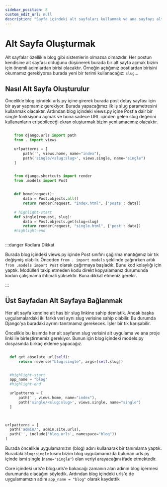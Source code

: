```yaml
---
sidebar_position: 8
custom_edit_url: null
description: "Sayfa içindeki alt sayfaları kullanmak ve ana sayfayı alt sayfaya bağlayacak köprü oluşturmak"
---
```



# Alt Sayfa Oluşturmak

Alt sayfalar özellikle blog gibi sistemlerin olmazsa olmazıdır. Her postun kendisine ait sayfası olduğunu düşünerek burada bir alt sayfa açmak bizim için önemli adımlardan birisi olacaktır. Örneğin açtığımız postlardan birisini okumamız gerekiyorsa burada yeni bir terimi kullanacağız: `slug`...

## Nasıl Alt Sayfa Oluşturulur

Öncelikle blog içindeki urls.py içine girerek burada post detay sayfası için bir ayar yapmamız gerekiyor. Burada yapacağımız ilk iş slug parametresini kullanmak olacaktır. Ardından blog içindeki views.py içine Post'a dair bir single fonksiyonu açmak ve buna sadece URL içinden gelen slug değerini kullananların erişebileceği ekran oluşturmak bizim yeni amacımız olacaktır.


<Tabs>
  <TabItem value="urls" label="blog/urls.py" default>

```python

    from django.urls import path
    from . import views

    urlpatterns = [
        path('', views.home, name="index"),
        path('single/<slug:slug>', views.single, name="single")
    ]

```
  </TabItem>
  <TabItem value="views" label="blog/views.py">

```python

    from django.shortcuts import render
    from .models import Post


    def home(request):
        data = Post.objects.all()
        return render(request, "index.html", {'posts': data})

    # highlight-start
    def single(request, slug):
        data = Post.objects.get(slug=slug)
        return render(request, "single.html", {'post': data})
    #highlight-end
    
```
  </TabItem>
</Tabs>


:::danger Kodlara Dikkat

Burada blog içindeki views.py içinde Post sınıfını çağırma mantığımız bir tık değişmiş olabilir. Önceden `from . import models` şeklinde çağırırken artık `from .models import Post` olarak çağırmaya başladık. Bunu kod kolaylığı için yaptık. Modülleri takip etmeden kodu direkt kopyalamanız durumunda kodun çalışmama ihtimali yüksektir. Buna dikkat etmeniz gerekir.

:::


## Üst Sayfadan Alt Sayfaya Bağlanmak

Her alt sayfa kendine ait has bir slug linkine sahip demiştik. Ancak başka uygulamalardaki iki farklı veri aynı slug verisine sahip olabilir. Bu durumda Django'ya buradaki ayrımı tanıtmamız gerekecek. İşler bir tık karışabilir.

Öncelikle bu kısımda her alt sayfanın slug verisini alt uygulama ve ana proje linki ile birleştirmemiz gerekiyor. Bunun için blog içindeki models.py dosyasında birkaç ekleme yapacağız.

<Tabs>
  <TabItem value="models2" label="blog/models.py" default>

```python

  def get_absolute_url(self):
      return reverse("blog:single", args=[self.slug])

```
  </TabItem>
  <TabItem value="urls2" label="blog/urls.py">

```python

  #highlight-start
  app_name = "blog"
  #highlight-end

  urlpatterns = [
      path('', views.home, name="index"),
      path('single/<slug:slug>', views.single, name="single")
  ]
    
```
  </TabItem>
  <TabItem value="coreurls" label="core/urls.py">

  ```python 
  
  urlpatterns = [
    path('admin/', admin.site.urls),
    path('', include('blog.urls', namespace="blog"))
  ]
  ```

  </TabItem>
</Tabs>




Burada öncelikle uygulamamızın (blog) adını kullanarak bir tanımlama yaptık. Buradaki `blog:single` kısmı bizim blog uygulamamızda bulunan urls.py içinde ismi single (`name="single"`) olan veriyi arayacağını ifade etmektedir. 

Core içindeki urls'e blog.urls'e bakacağı zamanın alan adının blog içermesi durumunda olacağını söyledik. Ardından blog içindeki urls'e de uygulamamızın adını `app_name = "blog"` olarak kaydettik

